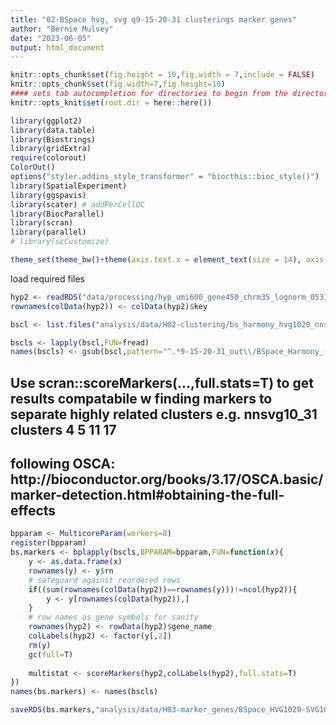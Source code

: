 ```yaml
---
title: "02-BSpace hvg, svg q9-15-20-31 clusterings marker genes"
author: "Bernie Mulvey"
date: "2023-06-05"
output: html_document
---
```


```r
knitr::opts_chunk$set(fig.height = 10,fig.width = 7,include = FALSE)
knitr::opts_chunk$set(fig.width=7,fig.height=10)
#### sets tab autocompletion for directories to begin from the directory containing the .Rproj session, instead of the script's directory if different
knitr::opts_knit$set(root.dir = here::here())

library(ggplot2)
library(data.table)
library(Biostrings)
library(gridExtra)
require(colorout)
ColorOut()
options("styler.addins_style_transformer" = "biocthis::bioc_style()")
library(SpatialExperiment)
library(ggspavis)
library(scater) # addPerCellQC
library(BiocParallel)
library(scran)
library(parallel)
# library(scCustomize)

theme_set(theme_bw()+theme(axis.text.x = element_text(size = 14), axis.title.x = element_text(size = 16), axis.text.y = element_text(size = 14), axis.title.y = element_text(size =16), plot.title = element_text(size = 20,hjust=0.5), strip.text = element_text(size=18), legend.text = element_text(size=10), legend.title = element_text(size=11,hjust=0.5)))
```

load required files
```r
hyp2 <- readRDS("data/processing/hyp_umi600_gene450_chrm35_lognorm_053123.RDS")
rownames(colData(hyp2)) <- colData(hyp2)$key

bscl <- list.files("analysis/data/H02-clustering/bs_harmony_hvg1020_nnsvg1020_9-15-20-31_out",pattern=".txt",full.names = T)

bscls <- lapply(bscl,FUN=fread)
names(bscls) <- gsub(bscl,pattern="^.*9-15-20-31_out\\/BSpace_Harmony_(.*)\\.txt$",replacement="\\1")
```

## Use scran::scoreMarkers(...,full.stats=T) to get results compatabile w finding markers to separate highly related clusters e.g. nnsvg10_31 clusters 4 5 11 17
## following OSCA: http://bioconductor.org/books/3.17/OSCA.basic/marker-detection.html#obtaining-the-full-effects


```r
bpparam <- MulticoreParam(workers=8)
register(bpparam)
bs.markers <- bplapply(bscls,BPPARAM=bpparam,FUN=function(x){
    y <- as.data.frame(x)
    rownames(y) <- y$rn
    # safeguard against reordered rows
    if((sum(rownames(colData(hyp2))==rownames(y)))!=ncol(hyp2)){
        y <- y[rownames(colData(hyp2)),]
    }
    # row names as gene symbols for sanity
    rownames(hyp2) <- rowData(hyp2)$gene_name
    colLabels(hyp2) <- factor(y[,2])
    rm(y)
    gc(full=T)
    
    multistat <- scoreMarkers(hyp2,colLabels(hyp2),full.stats=T)
})
names(bs.markers) <- names(bscls)

saveRDS(bs.markers,"analysis/data/H03-marker_genes/BSpace_HVG1020-SVG1020_q9-15-20-31_findmarkers_out.RDS")

```

